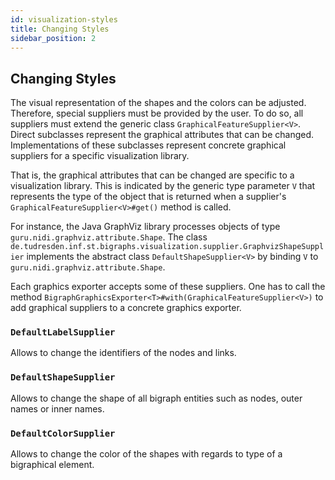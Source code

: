 ```yaml
---
id: visualization-styles
title: Changing Styles
sidebar_position: 2
---
```


## Changing Styles

The visual representation of the shapes and the colors can be adjusted.
Therefore, special suppliers must be provided by the user.
To do so, all suppliers must extend the generic class `GraphicalFeatureSupplier<V>`.
Direct subclasses represent the graphical attributes that can be changed.
Implementations of these subclasses represent concrete graphical suppliers for a specific visualization library.

That is, the graphical attributes that can be changed are specific to a visualization library.
This is indicated by the generic type parameter `V` that represents the type of the object that is returned when a supplier's
`GraphicalFeatureSupplier<V>#get()` method is called.

For instance, the Java GraphViz library processes objects of type `guru.nidi.graphviz.attribute.Shape`.
The class `de.tudresden.inf.st.bigraphs.visualization.supplier.GraphvizShapeSupplier` implements the abstract class
`DefaultShapeSupplier<V>` by binding `V` to `guru.nidi.graphviz.attribute.Shape`.

Each graphics exporter accepts some of these suppliers.
One has to call the method `BigraphGraphicsExporter<T>#with(GraphicalFeatureSupplier<V>)` to add graphical suppliers
to a concrete graphics exporter.

### `DefaultLabelSupplier`

Allows to change the identifiers of the nodes and links.

### `DefaultShapeSupplier`

Allows to change the shape of all bigraph entities such as nodes, outer names or inner names.

### `DefaultColorSupplier`

Allows to change the color of the shapes with regards to type of a bigraphical element.
